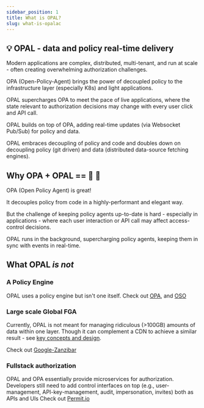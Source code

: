 ```yaml
---
sidebar_position: 1
title: What is OPAL?
slug: what-is-opalac
---
```


## 💡 OPAL - data and policy real-time delivery

Modern applications are complex, distributed, multi-tenant, and run at scale - often creating overwhelming authorization challenges.

OPA (Open-Policy-Agent) brings the power of decoupled policy to the infrastructure layer (especially K8s) and light applications.

OPAL supercharges OPA to meet the pace of live applications, where the state relevant to authorization decisions may change with every user click and API call.

OPAL builds on top of OPA, adding real-time updates (via Websocket Pub/Sub) for policy and data.

OPAL embraces decoupling of policy and code and doubles down on decoupling policy (git driven) and data (distributed data-source fetching engines).

## Why OPA + OPAL == 💪 💜
OPA (Open Policy Agent) is great! 

It decouples policy from code in a highly-performant and elegant way. 

But the challenge of keeping policy agents up-to-date is hard - especially in applications - where each user interaction or API call may affect access-control decisions. 

OPAL runs in the background, supercharging policy agents, keeping them in sync with events in real-time.

## What OPAL _is not_

### A Policy Engine

OPAL uses a policy engine but isn't one itself.
Check out [OPA](https://www.openpolicyagent.org), and [OSO](https://www.osohq.com)

### Large scale Global FGA

Currently, OPAL is not meant for managing ridiculous (>100GB) amounts of data within one layer. 
Though it can complement a CDN to achieve a similar result - see [key concepts and design](../architecture/design.mdx).

Check out [Google-Zanzibar](https://research.google/pubs/pub48190/)

### Fullstack authorization

OPAL and OPA essentially provide microservices for authorization.
Developers still need to add control interfaces on top (e.g., user-management, API-key-management, audit, impersonation, invites) both as APIs and UIs
Check out [Permit.io](https://www.permit.io)